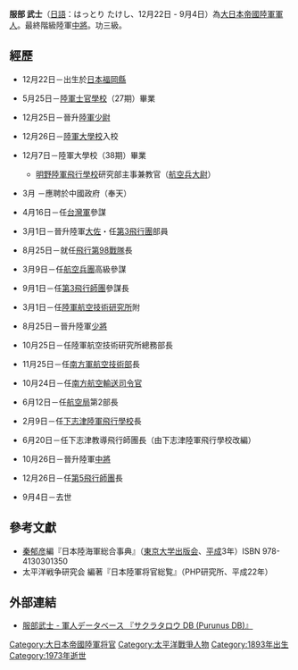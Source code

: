 '''服部 武士'''（[[日語|日語]]：はっとり たけし、{{和暦|1893}}12月22日 - {{和暦|1973}}9月4日）為[[大日本帝國陸軍|大日本帝國陸軍]][[軍人|軍人]]。最終階級陸軍[[中將|中將]]。功三級。

==經歷==
*{{和暦|1893}}12月22日－出生於[[日本|日本]][[福岡縣|福岡縣]]
*{{和暦|1915}}5月25日－[[日本陸軍士官學校|陸軍士官學校]]（27期）畢業
*{{和暦|1915}}12月25日－晉升[[陸軍|陸軍]][[少尉|少尉]]
*{{和暦|1923}}12月26日－[[日本陸軍大學校|陸軍大學校]]入校
*{{和暦|1926}}12月7日－陸軍大學校（38期）畢業
**[[明野陸軍飛行學校|明野陸軍飛行學校]]研究部主事兼教官（[[航空兵|航空兵]][[大尉|大尉]]）
*{{和暦|1931}}3月	－應聘於中國政府（奉天）
*{{和暦|1934}}4月16日－任[[台灣軍|台灣軍]]參謀
*{{和暦|1938}}3月1日－晉升陸軍[[大佐|大佐]]・任[[第3飛行團|第3飛行團]]部員
*{{和暦|1938}}8月25日－就任[[飛行第98戰隊|飛行第98戰隊]]長
*{{和暦|1939}}3月9日－任[[航空兵團|航空兵團]]高級參謀
*{{和暦|1939}}9月1日－任[[第3飛行師團|第3飛行師團]]參謀長
*{{和暦|1941}}3月1日－任[[陸軍航空技術研究所|陸軍航空技術研究所]]附
*{{和暦|1941}}8月25日－晉升陸軍[[少將|少將]]
*{{和暦|1941}}10月25日－任陸軍航空技術研究所總務部長
*{{和暦|1941}}11月25日－任[[南方軍航空技術部|南方軍航空技術部]]長
*{{和暦|1942}}10月24日－任[[南方航空輸送司令部|南方航空輸送司令官]]
*{{和暦|1943}}6月12日－任[[航空局|航空局]]第2部長
*{{和暦|1944}}2月9日－任[[下志津陸軍飛行學校|下志津陸軍飛行學校]]長
*{{和暦|1944}}6月20日－任下志津教導飛行師團長（由下志津陸軍飛行學校改編）
*{{和暦|1944}}10月26日－晉升陸軍[[中將|中將]]
*{{和暦|1944}}12月26日－任[[第5飛行師團|第5飛行師團]]長
*{{和暦|1973}}9月4日－去世

==參考文獻==
{{refbegin}}
*[[秦郁彦|秦郁彦]]編『日本陸海軍総合事典』（[[東京大学出版会|東京大学出版会]]、[[平成|平成]]3年）ISBN 978-4130301350
*太平洋戦争研究会 編著『日本陸軍将官総覧』（PHP研究所、平成22年）
{{refend}}

==外部連結==
*[http://www.purunus.com/index.php/服部武士 服部武士 - 軍人データベース 『サクラタロウ DB (Purunus DB)』] {{Wayback|url=http://www.purunus.com/index.php/%E6%9C%8D%E9%83%A8%E6%AD%A6%E5%A3%AB |date=20190608144201 }}

[[Category:大日本帝國陸軍将官|Category:大日本帝國陸軍将官]]
[[Category:太平洋戰爭人物|Category:太平洋戰爭人物]]
[[Category:1893年出生|Category:1893年出生]]
[[Category:1973年逝世|Category:1973年逝世]]